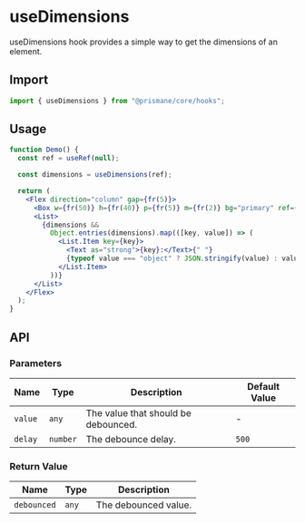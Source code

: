 # useDimensions

useDimensions hook provides a simple way to get the dimensions of an element.

## Import

```js
import { useDimensions } from "@prismane/core/hooks";
```

## Usage

```jsx
function Demo() {
  const ref = useRef(null);

  const dimensions = useDimensions(ref);

  return (
    <Flex direction="column" gap={fr(5)}>
      <Box w={fr(50)} h={fr(40)} p={fr(5)} m={fr(2)} bg="primary" ref={ref} />
      <List>
        {dimensions &&
          Object.entries(dimensions).map(([key, value]) => (
            <List.Item key={key}>
              <Text as="strong">{key}:</Text>{" "}
              {typeof value === "object" ? JSON.stringify(value) : value}
            </List.Item>
          ))}
      </List>
    </Flex>
  );
}
```

## API

### Parameters

| Name    | Type     | Description                         | Default Value |
| ------- | -------- | ----------------------------------- | ------------- |
| `value` | `any`    | The value that should be debounced. | -             |
| `delay` | `number` | The debounce delay.                 | `500`         |

### Return Value

| Name        | Type  | Description          |
| ----------- | ----- | -------------------- |
| `debounced` | `any` | The debounced value. |
